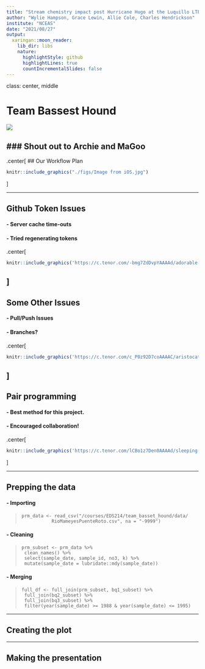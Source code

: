 ```yaml
---
title: "Stream chemistry impact post Hurricane Hugo at the Luquillo LTER"
author: "Wylie Hampson, Grace Lewin, Allie Cole, Charles Hendrickson"
institute: "NCEAS"
date: "2021/08/27"
output:
  xaringan::moon_reader:
    lib_dir: libs
    nature:
      highlightStyle: github
      highlightLines: true
      countIncrementalSlides: false
---
```


class: center, middle

# Team Bassest Hound

![](https://c.tenor.com/9qULyJPV-7AAAAAd/bassethound-dog-cute.gif)

### Shout out to Archie and MaGoo
---
.center[
## Our Workflow Plan
```r
knitr::include_graphics("./figs/Image from iOS.jpg")
```
]

---

## Github Token Issues

#### - Server cache time-outs

#### - Tried regenerating tokens
.center[
```r
knitr::include_graphics('https://c.tenor.com/-bmg7ZdDvpYAAAAd/adorable-basset-hound-makes-silly-faces-smile.gif')
```
]
---
## Some Other Issues
#### - Pull/Push Issues

#### - Branches?

.center[
```r
knitr::include_graphics('https://c.tenor.com/c_P0z92D7coAAAAC/aristocats-dog.gif')
```
]
---

## Pair programming

#### - Best method for this project.

#### - Encouraged collaboration!

.center[
```r
knitr::include_graphics('https://c.tenor.com/lCBo1z7Den0AAAAd/sleeping-dog-viralhog.gif')
```
]

---

## Prepping the data
#### - Importing

>```
>prm_data <- read_csv("/courses/EDS214/team_basset_hound/data/
>            RioMameyesPuenteRoto.csv", na = "-9999")
>```

#### - Cleaning

>```
>prm_subset <- prm_data %>%
>  clean_names() %>% 
>  select(sample_date, sample_id, no3, k) %>% 
>  mutate(sample_date = lubridate::mdy(sample_date))
>```

#### - Merging

>```
>full_df <- full_join(prm_subset, bq1_subset) %>% 
>  full_join(bq2_subset) %>% 
>  full_join(bq3_subset) %>% 
>  filter(year(sample_date) >= 1988 & year(sample_date) <= 1995)
>```


---

## Creating the plot

---

## Making the presentation







